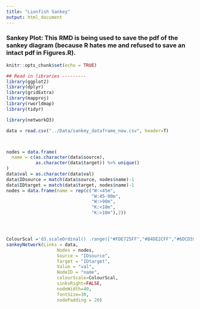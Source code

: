 ```yaml
---
title: "Lionfish Sankey"
output: html_document
---
```

### Sankey Plot: This RMD is being used to save the pdf of the sankey diagram (because R hates me and refused to save an intact pdf in Figures.R). 
```r
knitr::opts_chunk$set(echo = TRUE)
```
```r
## Read in libraries ---------
library(ggplot2)
library(dplyr)
library(gridExtra)
library(mapproj)
library(rworldmap)
library(tidyr)

library(networkD3)

```

```r
data = read.csv("../Data/sankey_dataframe_new.csv", header=T)



nodes = data.frame(
  name = c(as.character(data$source), 
           as.character(data$target)) %>% unique()
)
data$val = as.character(data$val)
data$IDsource = match(data$source, nodes$name)-1
data$IDtarget = match(data$target, nodes$name)-1
nodes = data.frame(name = rep(c("W:<45m",
                                "W:45-90m",
                                "W:>90m",
                                "K:<10m",
                                "K:>10m"),2))




ColourScal ='d3.scaleOrdinal() .range(["#FDE725FF","#B4DE2CFF","#6DCD59FF","#35B779FF","#1F9E89FF","#26828EFF","#31688EFF","#3E4A89FF","#482878FF","#440154FF"])'
sankeyNetwork(Links = data,
                   Nodes = nodes,
                   Source = "IDsource",
                   Target = "IDtarget",
                   Value = "val",
                   NodeID = "name", 
                   colourScale=ColourScal,
                   sinksRight=FALSE,
                   nodeWidth=40,
                   fontSize=30,
                   nodePadding = 20)
```

